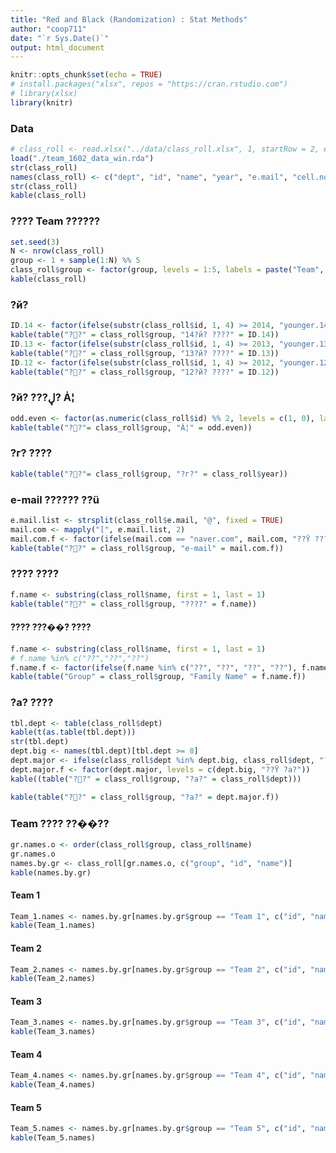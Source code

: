```yaml
---
title: "Red and Black (Randomization) : Stat Methods"
author: "coop711"
date: "`r Sys.Date()`"
output: html_document
---
```


```r
knitr::opts_chunk$set(echo = TRUE)
# install.packages("xlsx", repos = "https://cran.rstudio.com")
# library(xlsx)
library(knitr)
```

### Data

```r
# class_roll <- read.xlsx("../data/class_roll.xlsx", 1, startRow = 2, endRow = 23, colIndex = c(3:7, 9), colClasses = rep("character", 6), stringsAsFactors = FALSE)
load("./team_1602_data_win.rda")
str(class_roll)
names(class_roll) <- c("dept", "id", "name", "year", "e.mail", "cell.no")
str(class_roll)
kable(class_roll)
```

### ???? Team ??????
```r
set.seed(3)
N <- nrow(class_roll)
group <- 1 + sample(1:N) %% 5
class_roll$group <- factor(group, levels = 1:5, labels = paste("Team", 1:5))
kable(class_roll)
```

### ?й?

```r
ID.14 <- factor(ifelse(substr(class_roll$id, 1, 4) >= 2014, "younger.14", "older.14"), levels=c("younger.14", "older.14"), labels = c("14?й? ????", "13?й? ????"))
kable(table("?׷?" = class_roll$group, "14?й? ????" = ID.14))
ID.13 <- factor(ifelse(substr(class_roll$id, 1, 4) >= 2013, "younger.13", "older.13"), levels=c("younger.13", "older.13"), labels = c("13?й? ????", "12?й? ????"))
kable(table("?׷?" = class_roll$group, "13?й? ????" = ID.13))
ID.12 <- factor(ifelse(substr(class_roll$id, 1, 4) >= 2012, "younger.12", "older.12"), levels=c("younger.12", "older.12"), labels = c("12?й? ????", "11?й? ????"))
kable(table("?׷?" = class_roll$group, "12?й? ????" = ID.12))
```

### ?й? ???ڸ? Ȧ¦

```r
odd.even <- factor(as.numeric(class_roll$id) %% 2, levels = c(1, 0), labels = c("Ȧ", "¦"))
kable(table("?׷?"= class_roll$group, "Ȧ¦" = odd.even))
```

### ?г? ????

```r
kable(table("?׷?"= class_roll$group, "?г?" = class_roll$year))
```

### e-mail ?????? ??ü

```r
e.mail.list <- strsplit(class_roll$e.mail, "@", fixed = TRUE)
mail.com <- mapply("[", e.mail.list, 2)
mail.com.f <- factor(ifelse(mail.com == "naver.com", mail.com, "??Ÿ ???񽺾?ü"), levels = c("naver.com", "??Ÿ ???񽺾?ü"))
kable(table("?׷?" = class_roll$group, "e-mail" = mail.com.f))
```

### ???? ????

```r
f.name <- substring(class_roll$name, first = 1, last = 1)
kable(table("?׷?" = class_roll$group, "????" = f.name))
```

#### ???? ???��? ????

```r
f.name <- substring(class_roll$name, first = 1, last = 1)
# f.name %in% c("??","??","??")
f.name.f <- factor(ifelse(f.name %in% c("??", "??", "??", "??"), f.name, "??Ÿ"), levels = c("??", "??", "??", "??", "??Ÿ"))
kable(table("Group" = class_roll$group, "Family Name" = f.name.f))
```


### ?а? ????

```r
tbl.dept <- table(class_roll$dept)
kable(t(as.table(tbl.dept)))
str(tbl.dept)
dept.big <- names(tbl.dept)[tbl.dept >= 8]
dept.major <- ifelse(class_roll$dept %in% dept.big, class_roll$dept, "??Ÿ ?а?")
dept.major.f <- factor(dept.major, levels = c(dept.big, "??Ÿ ?а?"))
kable((table("?׷?" = class_roll$group, "?а?" = class_roll$dept)))
```

```r
kable(table("?׷?" = class_roll$group, "?а?" = dept.major.f))
```

### Team ???? ??��??

```r
gr.names.o <- order(class_roll$group, class_roll$name)
gr.names.o
names.by.gr <- class_roll[gr.names.o, c("group", "id", "name")]
kable(names.by.gr)
```

#### Team 1

```r
Team_1.names <- names.by.gr[names.by.gr$group == "Team 1", c("id", "name")]
kable(Team_1.names)
```

#### Team 2

```r
Team_2.names <- names.by.gr[names.by.gr$group == "Team 2", c("id", "name")]
kable(Team_2.names)
```

#### Team 3

```r
Team_3.names <- names.by.gr[names.by.gr$group == "Team 3", c("id", "name")]
kable(Team_3.names)
```

#### Team 4

```r
Team_4.names <- names.by.gr[names.by.gr$group == "Team 4", c("id", "name")]
kable(Team_4.names)
```

#### Team 5

```r
Team_5.names <- names.by.gr[names.by.gr$group == "Team 5", c("id", "name")]
kable(Team_5.names)
```

<!--
```r
save.image("./team_1602_data.rda")
```
-->
